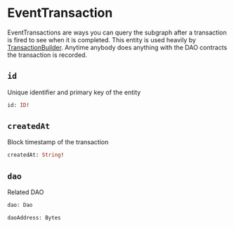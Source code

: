 # EventTransaction

EventTransactions are ways you can query the subgraph after a transaction is fired to see when it is completed. This entity is used heavily by [TransactionBuilder](../../developer/sdk/features/transaction-builder). Anytime anybody does anything with the DAO contracts the transaction is recorded.

## `id`

Unique identifier and primary key of the entity

```graphql
id: ID!
```

## `createdAt`

Block timestamp of the transaction

```graphql
createdAt: String!
```

## `dao`

Related DAO

```graphql
dao: Dao
```

```graphql
daoAddress: Bytes
```
